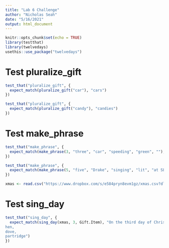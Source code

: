 ```yaml
---
title: "Lab 6 Challenge"
author: "Nicholas Seah"
date: "5/16/2021"
output: html_document
---
```


```r
knitr::opts_chunk$set(echo = TRUE)
library(testthat)
library(twelvedays)
usethis::use_package("twelvedays")
```

# Test pluralize_gift

```r
test_that("pluralize_gift", {
  expect_match(pluralize_gift("car"), "cars")
})
```

```r
test_that("pluralize_gift", {
  expect_match(pluralize_gift("candy"), "candies")
})
```

# Test make_phrase

```r
test_that("make_phrase", {
  expect_match(make_phrase(3, "three", "car", "speeding", "green", ""), "three green cars speeding")
})
```

```r
test_that("make_phrase", {
  expect_match(make_phrase(5, "five", "Drake", "singing", "lit", "at SLO"), "five lit Drakes singing at SLO")
})
```

```r
xmas <- read.csv("https://www.dropbox.com/s/e584pryn8evm1gz/xmas.csv?dl=1")
```

# Test sing_day

```r
test_that("sing_day", {
  expect_match(sing_day(xmas, 3, Gift.Item), "On the third day of Christmas, my true love sent to me, 
hen, 
dove, 
partridge")
})
```

